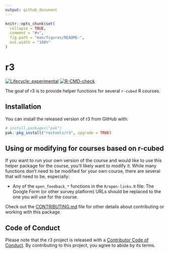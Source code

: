 ```yaml
---
output: github_document
---
```


<!-- README.md is generated from README.Rmd. Please edit that file -->

```r
knitr::opts_chunk$set(
  collapse = TRUE,
  comment = "#>",
  fig.path = "man/figures/README-",
  out.width = "100%"
)
```

# r3

<!-- badges: start -->

[![Lifecycle:
experimental](https://img.shields.io/badge/lifecycle-experimental-orange.svg)](https://www.tidyverse.org/lifecycle/#experimental)
[![R-CMD-check](https://github.com/rostools/r3/actions/workflows/R-CMD-check.yaml/badge.svg)](https://github.com/rostools/r3/actions/workflows/R-CMD-check.yaml)

<!-- badges: end -->

The goal of r3 is to provide helper functions for several `r-cubed` R
courses.

## Installation

You can install the released version of r3 from GitHub with:

``` r
# install.packages("pak")
pak::pkg_install("rostools/r3", upgrade = TRUE)
```

## Using or modifying for courses based on r-cubed

If you want to run your own version of the course and would like to use
this helper package for the course, you'll likely want to modify it.
While many functions don't need to be modified for your own course,
there are several that will need to be, especially:

-   Any of the `open_feedback_*` functions in the `R/open-links.R` file:
    The Google Form (or other survey platform) URLs should be replaced
    to the one you will use for the course.

Check out the [CONTRIBUTING.md](CONTRIBUTING.md) file for other details
about contributing or working with this package.

## Code of Conduct

Please note that the r3 project is released with a [Contributor Code of
Conduct](https://contributor-covenant.org/version/1/0/0/CODE_OF_CONDUCT.html).
By contributing to this project, you agree to abide by its terms.
